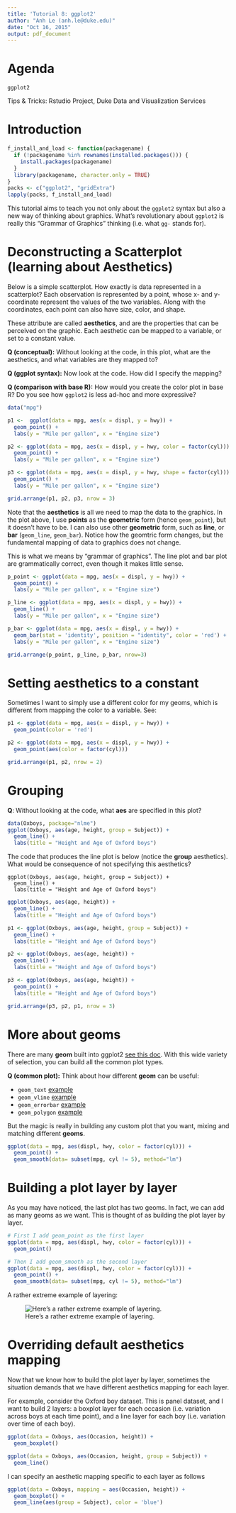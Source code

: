 ```yaml
---
title: 'Tutorial 8: ggplot2'
author: "Anh Le (anh.le@duke.edu)"
date: "Oct 16, 2015"
output: pdf_document
---
```


# Agenda

`ggplot2`

Tips & Tricks: Rstudio Project, Duke Data and Visualization Services

# Introduction 

```r
f_install_and_load <- function(packagename) {
  if (!packagename %in% rownames(installed.packages())) {
    install.packages(packagename)
  }
  library(packagename, character.only = TRUE)
}
packs <- c("ggplot2", "gridExtra")
lapply(packs, f_install_and_load)
```

This tutorial aims to teach you not only about the `ggplot2` syntax but also a new way of thinking about graphics. What's revolutionary about `ggplot2` is really this "Grammar of Graphics" thinking (i.e. what `gg-` stands for).

# Deconstructing a Scatterplot (learning about **Aesthetics**)

Below is a simple scatterplot. How exactly is data represented in a scatterplot? Each observation is represented by a point, whose x- and y- coordinate represent the values of the two variables. Along with the coordinates, each point can also have size, color, and shape. 

These attribute are called **aesthetics**, and are the properties that can be perceived on the graphic. Each aesthetic can be mapped to a variable, or set to a constant value.

**Q (conceptual):** Without looking at the code, in this plot, what are the aesthetics, and what variables are they mapped to?

**Q (ggplot syntax):** Now look at the code. How did I specify the mapping?

**Q (comparison with base R):** How would you create the color plot in base R? Do you see how `ggplot2` is less ad-hoc and more expressive?

```r
data("mpg")

p1 <-  ggplot(data = mpg, aes(x = displ, y = hwy)) + 
  geom_point() +
  labs(y = "Mile per gallon", x = "Engine size")

p2 <- ggplot(data = mpg, aes(x = displ, y = hwy, color = factor(cyl))) + 
  geom_point() +
  labs(y = "Mile per gallon", x = "Engine size")

p3 <- ggplot(data = mpg, aes(x = displ, y = hwy, shape = factor(cyl))) + 
  geom_point() +
  labs(y = "Mile per gallon", x = "Engine size")

grid.arrange(p1, p2, p3, nrow = 3)
```

Note that the **aesthetics** is all we need to map the data to the graphics. In the plot above, I use **points** as the **geometric** form (hence `geom_point`), but it doesn't have to be. I can also use other **geometric** form, such as **line**, or **bar** (`geom_line`, `geom_bar`). Notice how the geomtric form changes, but the fundamental mapping of data to graphics does not change.

This is what we means by "grammar of graphics". The line plot and bar plot are grammatically correct, even though it makes little sense.

```r
p_point <- ggplot(data = mpg, aes(x = displ, y = hwy)) + 
  geom_point() +
  labs(y = "Mile per gallon", x = "Engine size")

p_line <- ggplot(data = mpg, aes(x = displ, y = hwy)) + 
  geom_line() +
  labs(y = "Mile per gallon", x = "Engine size")

p_bar <- ggplot(data = mpg, aes(x = displ, y = hwy)) + 
  geom_bar(stat = 'identity', position = "identity", color = 'red') +
  labs(y = "Mile per gallon", x = "Engine size")

grid.arrange(p_point, p_line, p_bar, nrow=3)
```

# Setting aesthetics to a constant

Sometimes I want to simply use a different color for my geoms, which is different from mapping the color to a variable. See:

```r
p1 <- ggplot(data = mpg, aes(x = displ, y = hwy)) + 
  geom_point(color = 'red')

p2 <- ggplot(data = mpg, aes(x = displ, y = hwy)) + 
  geom_point(aes(color = factor(cyl)))

grid.arrange(p1, p2, nrow = 2)
```

# Grouping

**Q**: Without looking at the code, what **aes** are specified in this plot?

```r
data(Oxboys, package="nlme")
ggplot(Oxboys, aes(age, height, group = Subject)) + 
  geom_line() +
  labs(title = "Height and Age of Oxford boys")
```

The code that produces the line plot is below (notice the **group** aesthetics). What would be consequence of not specifying this aesthetics?

```
ggplot(Oxboys, aes(age, height, group = Subject)) + 
  geom_line() +
  labs(title = "Height and Age of Oxford boys")
```

```r
ggplot(Oxboys, aes(age, height)) + 
  geom_line() +
  labs(title = "Height and Age of Oxford boys")
```

```r
p1 <- ggplot(Oxboys, aes(age, height, group = Subject)) + 
  geom_line() +
  labs(title = "Height and Age of Oxford boys")

p2 <- ggplot(Oxboys, aes(age, height)) + 
  geom_line() +
  labs(title = "Height and Age of Oxford boys")

p3 <- ggplot(Oxboys, aes(age, height)) + 
  geom_point() +
  labs(title = "Height and Age of Oxford boys")

grid.arrange(p3, p2, p1, nrow = 3)
```


# More about geoms

There are many **geom** built into ggplot2 [see this doc](http://sape.inf.usi.ch/quick-reference/ggplot2/geom). With this wide variety of selection, you can build all the common plot types.

**Q (common plot):** Think about how different **geom** can be useful:

- `geom_text` [example](http://docs.ggplot2.org/current/geom_text.html)
- `geom_vline` [example](http://stackoverflow.com/questions/5388832/how-to-get-a-vertical-geom-vline-to-an-x-axis-of-class-date)
- `geom_errorbar` [example](http://docs.ggplot2.org/0.9.3.1/geom_errorbar.html)
- `geom_polygon` [example](http://zevross.com/blog/2014/07/16/mapping-in-r-using-the-ggplot2-package/)

But the magic is really in building any custom plot that you want, mixing and matching different **geoms**.

```r
ggplot(data = mpg, aes(displ, hwy, color = factor(cyl))) +
  geom_point() +
  geom_smooth(data= subset(mpg, cyl != 5), method="lm")
```

# Building a plot layer by layer

As you may have noticed, the last plot has two geoms. In fact, we can add as many geoms as we want. This is thought of as building the plot layer by layer.

```r
# First I add geom_point as the first layer
ggplot(data = mpg, aes(displ, hwy, color = factor(cyl))) +
  geom_point()

# Then I add geom_smooth as the second layer
ggplot(data = mpg, aes(displ, hwy, color = factor(cyl))) +
  geom_point() +
  geom_smooth(data= subset(mpg, cyl != 5), method="lm")

```

A rather extreme example of layering:

![Here's a rather extreme example of layering.](http://i.stack.imgur.com/KGjaw.png)

# Overriding default aesthetics mapping

Now that we know how to build the plot layer by layer, sometimes the situation demands that we have different aesthetics mapping for each layer.

For example, consider the Oxford boy dataset. This is panel dataset, and I want to build 2 layers: a boxplot layer for each occasion (i.e. variation across boys at each time point), and a line layer for each boy (i.e. variation over time of each boy).

```r
ggplot(data = Oxboys, aes(Occasion, height)) +
  geom_boxplot()

ggplot(data = Oxboys, aes(Occasion, height, group = Subject)) +
  geom_line()
```

I can specify an aesthetic mapping specific to each layer as follows

```r
ggplot(data = Oxboys, mapping = aes(Occasion, height)) +
  geom_boxplot() +
  geom_line(aes(group = Subject), color = 'blue')
```

